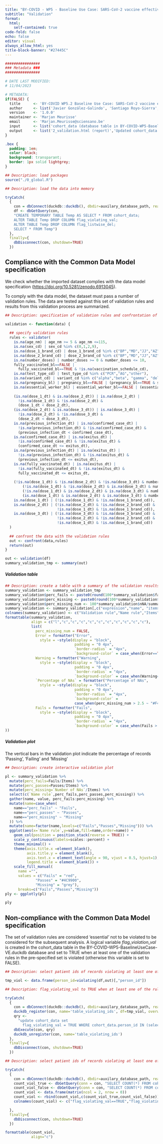 ```yaml
---
title: "BY-COVID - WP5 - Baseline Use Case: SARS-CoV-2 vaccine effectiveness assessment"
subtitle: "Validation"
format: 
  html:
    self-contained: true
code-fold: false
echo: false
editor: visual
always_allow_html: yes
title-block-banner: "#27445C"
---
```


```r

################
### Metadata ###
################

# DATE LAST MODIFIED:
# 11/04/2023

# METADATA: 
if(FALSE) {
  title      <- 'BY-COVID WP5.2 Baseline Use Case: SARS-CoV-2 vaccine effectiveness - analytical pipeline - validation'
  author     <- list('Javier González-Galindo', 'Santiago Royo-Sierra', 'Francisco Estupiñán-Romero', 'Marjan Meurisse', 'Nina Van Goethem', 'Enrique Bernal-Delgado')
  version    <- '1.0.0'
  maintainer <- 'Marjan Meurisse'
  email      <- 'Marjan.Meurisse@sciensano.be'
  input      <- list('cohort_data (database table in BY-COVID-WP5-BaselineUseCase-VE.duckdb)')
  output     <- list('2_validation.html (report)','Updated cohort_data table including the flag_violation_val')
}

```

```css

.box {
  padding: 1em;
  color: black;
  background: transparant;
  border: 1px solid lightgrey;
}

```

```r

## Description: load packages
source("./0_global.R")

```

```r

## Description: load the data into memory

tryCatch(
  {
    con = dbConnect(duckdb::duckdb(), dbdir=auxilary_database_path, read_only=FALSE)
    df <- dbGetQuery(con,
    "CREATE TEMPORARY TABLE Temp AS SELECT * FROM cohort_data;
    ALTER TABLE Temp DROP COLUMN flag_violating_val;
    ALTER TABLE Temp DROP COLUMN flag_listwise_del;
    SELECT * FROM Temp")
  },
  finally={
    dbDisconnect(con, shutdown=TRUE)
  })

```

## Compliance with the Common Data Model specification {.tabset}

We check whether the imported dataset complies with the data model specification (<https://doi.org/10.5281/zenodo.6913045>).

To comply with the data model, the dataset must pass a number of validation rules. The data are tested against this set of validation rules and results from this validation process are summarized.

::: panel-tabset
```r

## Description: specification of validation rules and confrontation of the data with these validation rules

validation <- function(data) {
  
  ## specify validation rules
  rules <- validator(
    is.na(age_nm) | age_nm >= 5 & age_nm <=115,
    is.na(sex_cd) | sex_cd %in% c(0,1,2,9),
    is.na(dose_1_brand_cd) | dose_1_brand_cd %in% c("BP","MD","JJ","AZ","NV"),
    is.na(dose_2_brand_cd) | dose_2_brand_cd %in% c("BP","MD","JJ","AZ","NV"),
    is.na(number_doses) | number_doses >= 0 & number_doses <= 10,
    fully_vaccinated_bl==FALSE |
      fully_vaccinated_bl==TRUE & !is.na(vaccination_schedule_cd),
    is.na(test_type_cd) | test_type_cd %in% c("PCR","AG","other"),
    is.na(variant_cd) | variant_cd %in% c("alpha","beta", "gamma", "delta", "omicron","epsilon", "zeta", "eta", "theta", "iota", "kappa", "lambda", "mu"),
    is.na(pregnancy_bl) | pregnancy_bl==FALSE | (pregnancy_bl==TRUE & sex_cd==2 & age_nm>=12 & age_nm<=55),
    is.na(essential_worker_bl) | essential_worker_bl==FALSE | (essential_worker_bl==TRUE & age_nm>=16 & age_nm<=70),
    
    (is.na(dose_1_dt) & is.na(dose_2_dt)) | is.na(dose_2_dt) |
      !is.na(dose_1_dt) & !is.na(dose_2_dt) & 
      (dose_1_dt < dose_2_dt),
    (is.na(dose_2_dt) & is.na(dose_3_dt)) | is.na(dose_3_dt) |
      !is.na(dose_2_dt) & !is.na(dose_3_dt) & 
      (dose_2_dt < dose_3_dt),
    is.na(previous_infection_dt) | is.na(confirmed_case_dt) |
      !is.na(previous_infection_dt) & !is.na(confirmed_case_dt) & 
      (previous_infection_dt < confirmed_case_dt),
    is.na(confirmed_case_dt) | is.na(exitus_dt) |
      !is.na(confirmed_case_dt) & !is.na(exitus_dt) & 
      (confirmed_case_dt <= exitus_dt),
    is.na(previous_infection_dt) | is.na(exitus_dt) |
      !is.na(previous_infection_dt) & !is.na(exitus_dt) & 
      (previous_infection_dt <= exitus_dt),
    is.na(fully_vaccinated_dt) | is.na(exitus_dt) |
      !is.na(fully_vaccinated_dt) & !is.na(exitus_dt) & 
      fully_vaccinated_dt <= exitus_dt,
    
    (!is.na(dose_1_dt) & !is.na(dose_2_dt) & !is.na(dose_3_dt) & number_doses>=3) | 
        (!is.na(dose_1_dt) & !is.na(dose_2_dt) & is.na(dose_3_dt) & number_doses==2) |
        (!is.na(dose_1_dt) & is.na(dose_2_dt) & is.na(dose_3_dt) & number_doses==1) | 
        (is.na(dose_1_dt) & is.na(dose_2_dt) & is.na(dose_3_dt) & number_doses==0),
    is.na(dose_1_dt) | (!is.na(dose_1_dt) & !is.na(dose_1_brand_cd)),
    is.na(dose_2_dt) | (!is.na(dose_2_dt) & !is.na(dose_2_brand_cd) &
                        !is.na(dose_1_dt) & !is.na(dose_1_brand_cd)),
    is.na(dose_3_dt) | (!is.na(dose_3_dt) & !is.na(dose_3_brand_cd) &
                        !is.na(dose_2_dt) & !is.na(dose_2_brand_cd) &
                        !is.na(dose_1_dt) & !is.na(dose_1_brand_cd))
  )
  
  ## confront the data with the validation rules
  out <- confront(data,rules)
  return(out)
}

out <- validation(df)
summary_validation_tmp <- summary(out)


```

##### Validation table

```r

## Description: create a table with a summary of the validation results
summary_validation <- summary_validation_tmp
summary_validation$perc_fails <- paste0(round(100*summary_validation$fails/summary_validation$items,2),'%')
summary_validation$perc_missing <- paste0(round(100*summary_validation$nNA/summary_validation$items,2),'%')
summary_validation$perc_missing_num <- 100*summary_validation$nNA/summary_validation$items
summary_validation <- summary_validation[,c("expression","name", "items","passes","fails","perc_fails","nNA","perc_missing", "error","warning","perc_missing_num")]
colnames(summary_validation) <- c("Validation rule","Name rule","Items","Passes","Fails","Percentage of fails","Number of NAs","Percentage of NAs","Error","Warning","perc_missing_num")
formattable(summary_validation,
            align = c("l","c","c","c","c","c","c","c","c","c","c"),
            list(
              perc_missing_num = FALSE,
              Error = formatter("Error",
                style = ~style(display = "block", 
                                padding = "0 4px", 
                                `border-radius` = "4px", 
                                `background-color` = case_when(Error==TRUE ~"#F4A460"))),
              Warning = formatter("Warning",
                style = ~style(display = "block", 
                                padding = "0 4px", 
                                `border-radius` = "4px", 
                                `background-color` = case_when(Warning==TRUE ~"#F4A460"))),
              `Percentage of NAs` = formatter("Percentage of NAs",
                style = ~style(display = "block", 
                                padding = "0 4px", 
                                `border-radius` = "4px", 
                                `background-color` = 
                                case_when(perc_missing_num > 2.5 ~ "#F4A460"))),
              Fails = formatter("Fails",
                style = ~style(display = "block", 
                                padding = "0 4px", 
                                `border-radius` = "4px", 
                                `background-color` = case_when(Fails > 0 ~ "#F4A460")))
))

```

##### Validation plot

The vertical bars in the validation plot indicate the percentage of records 'Passing', 'Failing' and 'Missing'

```r

## Description: create interactive validation plot

pl <- summary_validation %>%
  mutate(perc_fails=Fails/Items) %>%
  mutate(perc_passes=Passes/Items) %>%
  mutate(perc_missing=`Number of NAs`/Items) %>%
  select(c(`Name rule`,perc_fails,perc_passes,perc_missing)) %>%
  gather(name, value, perc_fails:perc_missing) %>%
  mutate(name=case_when(
    name=="perc_fails" ~ "Fails",
    name=="perc_passes" ~ "Passes",
    name=="perc_missing" ~ "Missing"
  )) %>%
  mutate(name=factor(name,levels=c("Fails","Passes","Missing"))) %>%
  ggplot(aes(x=`Name rule`,y=value,fill=name,order=name)) +
    geom_col(position = position_stack(reverse = TRUE)) +
    scale_y_continuous(labels=scales::percent) +
    theme_minimal() +
    theme(axis.title.x =element_blank(),
          axis.title.y = element_blank(),
          axis.text.x = element_text(angle = 90, vjust = 0.5, hjust=1),
          legend.title = element_blank()) +
    scale_fill_manual(
      name ="",
      values = c("Fails" = "red",
              "Passes" = "#4C9900",
              "Missing" = "grey"),
      breaks=c("Fails","Passes","Missing")) 
ply <- ggplotly(pl)


```

```r

ply

```
:::

## Non-compliance with the Common Data Model specification

The set of validation rules are considered 'essential' not to be violated to be considered for the subsequent analysis. A logical variable *flag_violation_val* is created in the cohort_data table in the BY-COVID-WP5-BaselineUseCase-VE.duckdb database and set to TRUE when at least one of the validation rules in the pre-specified set is violated (otherwise this variable is set to FALSE).

```r

## Description: select patient ids of records violating at least one of the 'essential' validation rules

tmp_viol <- data.frame(person_id=violating(df,out)[,"person_id"])

```

```r

## Description: flag_violating_val to TRUE when at least one of the rules is violated

tryCatch(
  {
    con = dbConnect(duckdb::duckdb(), dbdir=auxilary_database_path, read_only=FALSE)
    duckdb_register(con, name='table_violating_ids', df=tmp_viol, overwrite = TRUE, experimental = FALSE)
    qry <- 
      "update cohort_data set
        flag_violating_val = TRUE WHERE cohort_data.person_id IN (select person_id from table_violating_ids);"
    dbExecute(con, qry)
    duckdb_unregister(con, name='table_violating_ids')
  },
  finally={
    dbDisconnect(con, shutdown=TRUE)
  })

```

```r

## Description: select patient ids of records violating at least one of the validation rules

tryCatch(
  {
    con = dbConnect(duckdb::duckdb(), dbdir=auxilary_database_path, read_only=FALSE)
    count_viol_true <- dbGetQuery(conn = con, "SELECT COUNT(*) FROM cohort_data WHERE flag_violating_val==TRUE")
    count_viol_false <- dbGetQuery(conn = con, "SELECT COUNT(*) FROM cohort_data WHERE flag_violating_val==FALSE")
    count_viol <- data.frame(matrix(ncol = 2, nrow = 0))
    count_viol <- rbind(count_viol,c(count_viol_true,count_viol_false))
    colnames(count_viol) <- c("flag_violating_val==TRUE","flag_violating_val==FALSE")

  },
  finally={
    dbDisconnect(con, shutdown=TRUE)
  })

formattable(count_viol,
            align="c")

```

